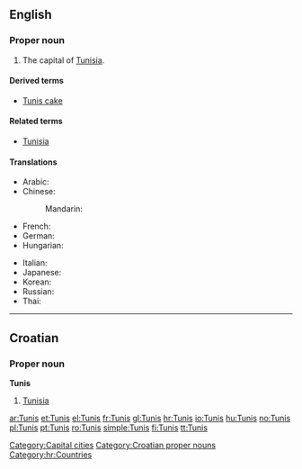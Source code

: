 ==English==
{{wikipedia}}

===Proper noun===
{{en-proper-noun}}

# The capital of [[Tunisia]].

====Derived terms====
* [[Tunis cake]]

====Related terms====
* [[Tunisia]]

====Translations====
{{trans-top|capital of Tunisia}}
* Arabic: {{t|ar|تونس|m|tr=tuunis|sc=Arab}}
* Chinese:
*: Mandarin: {{t|zh|突尼斯|tr=Tūnísī|sc=Hani}}
* French: {{t+|fr|Tunis|m}}
* German: {{t|de|Tunis|n}}
* Hungarian: {{t+|hu|Tunisz}}
{{trans-mid}}
* Italian: {{t|it|Tunisi|f}}
* Japanese: {{t|ja|チュニス|tr=Chunisu|sc=Jpan}}
* Korean: {{t|ko|튀니스|tr=Twiniseu|sc=Kore}}
* Russian: {{t|ru|Тунис|m|tr=Tunís|sc=Cyrl}}
* Thai: {{t|th|ตูนิส|tr=Too-Nis|sc=Thai}} <!-- please check this romanisation -->
{{trans-bottom}}

[[Category:Capital cities]]

----

==Croatian==

===Proper noun===
'''Tunis''' {{m}}

# [[Tunisia]]

[[Category:Croatian proper nouns]]
[[Category:hr:Countries]]

[[ar:Tunis]]
[[et:Tunis]]
[[el:Tunis]]
[[fr:Tunis]]
[[gl:Tunis]]
[[hr:Tunis]]
[[io:Tunis]]
[[hu:Tunis]]
[[no:Tunis]]
[[pl:Tunis]]
[[pt:Tunis]]
[[ro:Tunis]]
[[simple:Tunis]]
[[fi:Tunis]]
[[tt:Tunis]]